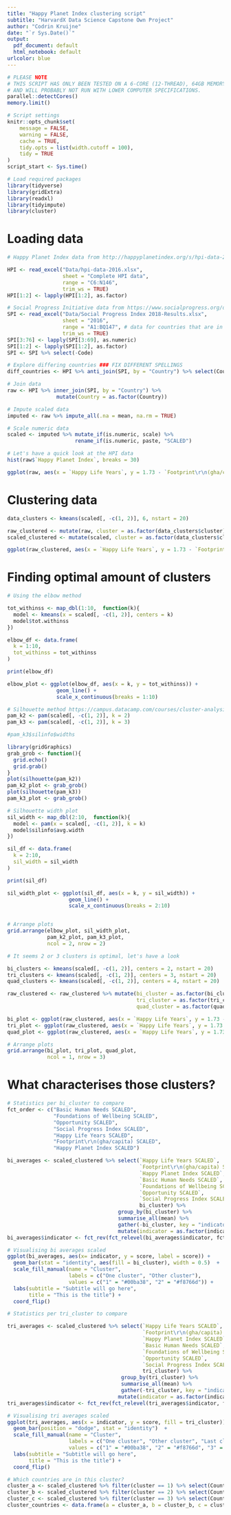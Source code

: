 ```yaml
---
title: "Happy Planet Index clustering script"
subtitle: "HarvardX Data Science Capstone Own Project"
author: "Codrin Kruijne"
date: "`r Sys.Date()`"
output:
  pdf_document: default
  html_notebook: default
urlcolor: blue
---
```


```r
# PLEASE NOTE
# THIS SCRIPT HAS ONLY BEEN TESTED ON A 6-CORE (12-THREAD), 64GB MEMORY MACHINE
# AND WILL PROBABLY NOT RUN WITH LOWER COMPUTER SPECIFICATIONS.
parallel::detectCores()
memory.limit()

# Script settings
knitr::opts_chunk$set(
	message = FALSE,
	warning = FALSE,
	cache = TRUE,
	tidy.opts = list(width.cutoff = 100),
	tidy = TRUE
)
script_start <- Sys.time()

# Load required packages
library(tidyverse)
library(gridExtra)
library(readxl)
library(tidyimpute)
library(cluster)
```

# Loading data

```r
# Happy Planet Index data from http://happyplanetindex.org/s/hpi-data-2016.xlsx retrieved on 2019-06-01

HPI <- read_excel("Data/hpi-data-2016.xlsx",
                  sheet = "Complete HPI data",
                  range = "C6:N146",
                  trim_ws = TRUE)
HPI[1:2] <- lapply(HPI[1:2], as.factor)

# Social Progress Initiative data from https://www.socialprogress.org/download retrieved in 2019-06-01
SPI <- read_excel("Data/Social Progress Index 2018-Results.xlsx",
                  sheet = "2016",
                  range = "A1:BQ147", # data for countries that are in the index
                  trim_ws = TRUE)
SPI[3:76] <- lapply(SPI[3:69], as.numeric)
SPI[1:2] <- lapply(SPI[1:2], as.factor)
SPI <- SPI %>% select(-Code)

```


```r

# Explore differing countries ### FIX DIFFERENT SPELLINGS
diff_countries <- HPI %>% anti_join(SPI, by = "Country") %>% select(Country)

# Join data
raw <- HPI %>% inner_join(SPI, by = "Country") %>%
                mutate(Country = as.factor(Country))

# Impute scaled data
imputed <- raw %>% impute_all(.na = mean, na.rm = TRUE)

# Scale numeric data
scaled <- imputed %>% mutate_if(is.numeric, scale) %>%
                      rename_if(is.numeric, paste, "SCALED")


```


```r

# Let's have a quick look at the HPI data
hist(raw$`Happy Planet Index`, breaks = 30)

ggplot(raw, aes(x = `Happy Life Years`, y = 1.73 - `Footprint\r\n(gha/capita)`, size = `Happy Planet Index`, color = `Region`)) + geom_point()
```

# Clustering data

```r
data_clusters <- kmeans(scaled[, -c(1, 2)], 6, nstart = 20)

raw_clustered <- mutate(raw, cluster = as.factor(data_clusters$cluster))
scaled_clustered <- mutate(scaled, cluster = as.factor(data_clusters$cluster))

ggplot(raw_clustered, aes(x = `Happy Life Years`, y = 1.73 - `Footprint\r\n(gha/capita)`, size = `Happy Planet Index`, color = cluster)) + geom_point()
```

# Finding optimal amount of clusters
```r

# Using the elbow method

tot_withinss <- map_dbl(1:10,  function(k){
  model <- kmeans(x = scaled[, -c(1, 2)], centers = k)
  model$tot.withinss
})

elbow_df <- data.frame(
  k = 1:10,
  tot_withinss = tot_withinss
)

print(elbow_df)

elbow_plot <- ggplot(elbow_df, aes(x = k, y = tot_withinss)) +
                geom_line() +
                scale_x_continuous(breaks = 1:10)

# Silhouette method https://campus.datacamp.com/courses/cluster-analysis-in-r/k-means-clustering?ex=8
pam_k2 <- pam(scaled[, -c(1, 2)], k = 2)
pam_k3 <- pam(scaled[, -c(1, 2)], k = 3)

#pam_k3$silinfo$widths

library(gridGraphics)
grab_grob <- function(){
  grid.echo()
  grid.grab()
}
plot(silhouette(pam_k2))
pam_k2_plot <- grab_grob()
plot(silhouette(pam_k3))
pam_k3_plot <- grab_grob()

# Silhouette width plot
sil_width <- map_dbl(2:10,  function(k){
  model <- pam(x = scaled[, -c(1, 2)], k = k)
  model$silinfo$avg.width
})

sil_df <- data.frame(
  k = 2:10,
  sil_width = sil_width
)

print(sil_df)

sil_width_plot <- ggplot(sil_df, aes(x = k, y = sil_width)) +
                    geom_line() +
                    scale_x_continuous(breaks = 2:10)


# Arrange plots
grid.arrange(elbow_plot, sil_width_plot, 
             pam_k2_plot, pam_k3_plot,
             ncol = 2, nrow = 2)

```

```r
# It seems 2 or 3 clusters is optimal, let's have a look

bi_clusters <- kmeans(scaled[, -c(1, 2)], centers = 2, nstart = 20)
tri_clusters <- kmeans(scaled[, -c(1, 2)], centers = 3, nstart = 20)
quad_clusters <- kmeans(scaled[, -c(1, 2)], centers = 4, nstart = 20)

raw_clustered <- raw_clustered %>% mutate(bi_cluster = as.factor(bi_clusters$cluster),
                                          tri_cluster = as.factor(tri_clusters$cluster),
                                          quad_cluster = as.factor(quad_clusters$cluster))

bi_plot <- ggplot(raw_clustered, aes(x = `Happy Life Years`, y = 1.73 - `Footprint\r\n(gha/capita)`, size = `Happy Planet Index`, color = bi_cluster)) + geom_point()
tri_plot <- ggplot(raw_clustered, aes(x = `Happy Life Years`, y = 1.73 - `Footprint\r\n(gha/capita)`, size = `Happy Planet Index`, color = tri_cluster)) + geom_point()
quad_plot <- ggplot(raw_clustered, aes(x = `Happy Life Years`, y = 1.73 - `Footprint\r\n(gha/capita)`, size = `Happy Planet Index`, color = quad_cluster)) + geom_point()

# Arrange plots
grid.arrange(bi_plot, tri_plot, quad_plot,
             ncol = 1, nrow = 3)
```

# What characterises those clusters?

```r
# Statistics per bi_cluster to compare
fct_order <- c("Basic Human Needs SCALED",    
               "Foundations of Wellbeing SCALED",
               "Opportunity SCALED",
               "Social Progress Index SCALED",
               "Happy Life Years SCALED",
               "Footprint\r\n(gha/capita) SCALED",
               "Happy Planet Index SCALED")

bi_averages <- scaled_clustered %>% select(`Happy Life Years SCALED`,
                                           `Footprint\r\n(gha/capita) SCALED`,
                                           `Happy Planet Index SCALED`,
                                           `Basic Human Needs SCALED`,
                                           `Foundations of Wellbeing SCALED`,
                                           `Opportunity SCALED`,
                                           `Social Progress Index SCALED`,
                                           bi_cluster) %>%
                                    group_by(bi_cluster) %>%
                                    summarise_all(mean) %>%
                                    gather(-bi_cluster, key = "indicator", value = "score") %>%
                                    mutate(indicator = as.factor(indicator))
bi_averages$indicator <- fct_rev(fct_relevel(bi_averages$indicator, fct_order))

# Visualising bi averages scaled
ggplot(bi_averages, aes(x= indicator, y = score, label = score)) + 
  geom_bar(stat = "identity", aes(fill = bi_cluster), width = 0.5)  +
  scale_fill_manual(name = "Cluster",
                    labels = c("One cluster", "Other cluster"),
                    values = c("1" = "#00ba38", "2" = "#f8766d")) +
  labs(subtitle = "Subtitle will go here",
       title = "This is the title") +
  coord_flip()

# Statistics per tri_cluster to compare

tri_averages <- scaled_clustered %>% select(`Happy Life Years SCALED`,
                                            `Footprint\r\n(gha/capita) SCALED`,
                                            `Happy Planet Index SCALED`,
                                            `Basic Human Needs SCALED`,
                                            `Foundations of Wellbeing SCALED`,
                                            `Opportunity SCALED`,
                                            `Social Progress Index SCALED`,
                                            tri_cluster) %>%
                                     group_by(tri_cluster) %>%
                                     summarise_all(mean) %>%
                                     gather(-tri_cluster, key = "indicator", value = "score") %>%
                                    mutate(indicator = as.factor(indicator))
tri_averages$indicator <- fct_rev(fct_relevel(tri_averages$indicator, fct_order))

# Visualising tri averages scaled
ggplot(tri_averages, aes(x = indicator, y = score, fill = tri_cluster)) + 
  geom_bar(position = "dodge", stat = "identity")  +
  scale_fill_manual(name = "Cluster",
                    labels = c("One cluster", "Other cluster", "Last cluster"),
                    values = c("1" = "#00ba38", "2" = "#f8766d", "3" = "#f8ba38")) +
  labs(subtitle = "Subtitle will go here",
       title = "This is the title") +
  coord_flip()

# Which countries are in this cluster?
cluster_a <- scaled_clustered %>% filter(cluster == 1) %>% select(Country)
cluster_b <- scaled_clustered %>% filter(cluster == 2) %>% select(Country)
cluster_c <- scaled_clustered %>% filter(cluster == 3) %>% select(Country)
cluster_countries <- data.frame(a = cluster_a, b = cluster_b, c = cluster_c)
```

